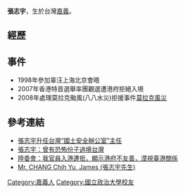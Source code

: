 {{refimprove|time=2019-04-05T14:40:04+00:00}}
'''張志宇'''{{BD|1970年|||}}，生於台灣[[嘉義|嘉義]]。

== 經歷 ==


== 事件 ==
*1998年參加辜汪上海北京會晤
*2007年香港特首選舉率團觀選遭港府拒絕入境
*2008年處理莫拉克颱風(八八水災)拒援事件[[莫拉克風災|莫拉克風災]]

== 參考連結 ==
*[http://news.sina.com/tw/phoenixtv/101-102-101-103/2009-03-01/16523677416.html 張志宇升任台灣“國土安全辦公室”主任] {{Wayback|url=http://news.sina.com/tw/phoenixtv/101-102-101-103/2009-03-01/16523677416.html |date=20210108224407 }}
*[http://news.ltn.com.tw/news/politics/breakingnews/222487 張志宇：曾有恐怖份子過境台灣] {{Wayback|url=http://news.ltn.com.tw/news/politics/breakingnews/222487 |date=20210109215847 }}
*[http://www.mac.gov.tw/ct.asp?xItem=44208&ctNode=5652&mp=1 陸委會：我官員入港遭拒，顯示港府不友善，漠視臺港關係] {{Wayback|url=http://www.mac.gov.tw/ct.asp?xItem=44208&ctNode=5652&mp=1 |date=20160305141740 }}
*[http://www.hsmc.edu.hk/index.php/hk/?option=com_departments&dep=com&sid=12&staff=11 Mr. CHANG Chih Yu, James (張志宇先生)]{{dead link|date=2018年2月 |bot=InternetArchiveBot |fix-attempted=yes }}

[[Category:嘉義人|Category:嘉義人]]
[[Category:國立政治大學校友|Category:國立政治大學校友]]